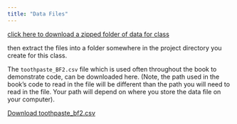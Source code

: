 ```yaml
---
title: "Data Files"
---
```


[click here to download a zipped folder of data for class](data/data_for_class.zip)

then extract the files into a folder somewhere in the project directory you create for this class.

The `toothpaste_BF2.csv` file which is used often throughout the book to demonstrate code, can be downloaded here. (Note, the path used in the book's code to read in the file will be different than the path you will need to read in the file. Your path will depend on where you store the data file on your computer).

[Download toothpaste_bf2.csv](data/toothpaste_BF2.csv)
